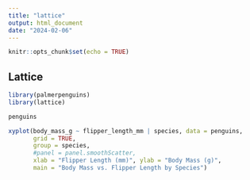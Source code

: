 ```yaml
---
title: "lattice"
output: html_document
date: "2024-02-06"
---
```


```r
knitr::opts_chunk$set(echo = TRUE)
```

## Lattice

```r
library(palmerpenguins)
library(lattice)
```


```r
penguins
```

```r
xyplot(body_mass_g ~ flipper_length_mm | species, data = penguins,
       grid = TRUE,
       group = species,
       #panel = panel.smoothScatter,
       xlab = "Flipper Length (mm)", ylab = "Body Mass (g)",
       main = "Body Mass vs. Flipper Length by Species")
```

